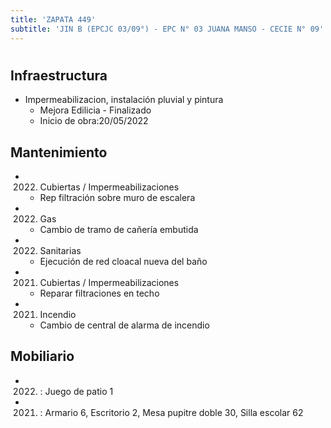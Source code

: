 ```yaml
---
title: 'ZAPATA 449'
subtitle: 'JIN B (EPCJC 03/09°) - EPC N° 03 JUANA MANSO - CECIE N° 09'
---
```


#
## Infraestructura

* Impermeabilizacion, instalación pluvial y pintura 
    + Mejora Edilicia - Finalizado 
    + Inicio de obra:20/05/2022 






## Mantenimiento

*  (2022) Cubiertas / Impermeabilizaciones 
    + Rep filtración sobre muro de escalera

*  (2022) Gas 
    + Cambio de tramo de cañería embutida

*  (2022) Sanitarias 
    + Ejecución de red cloacal nueva del baño

*  (2021) Cubiertas / Impermeabilizaciones 
    + Reparar filtraciones en techo

*  (2021) Incendio 
    + Cambio de central de alarma de incendio





## Mobiliario

*  (2022) : Juego de patio 1 

*  (2021) : Armario 6, Escritorio 2, Mesa pupitre doble 30, Silla escolar 62 



